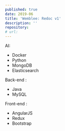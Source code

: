 ```yaml
---
published: true
date: 2019-06
title: 'Wemblee: Redoc v1'
description: ''
repository: 
# url: 
---
```


AI:
- Docker
- Python
- MongoDB
- Elasticsearch

Back-end :
- Java
- MySQL

Front-end :
- AngularJS
- Redux
- Bootstrap
